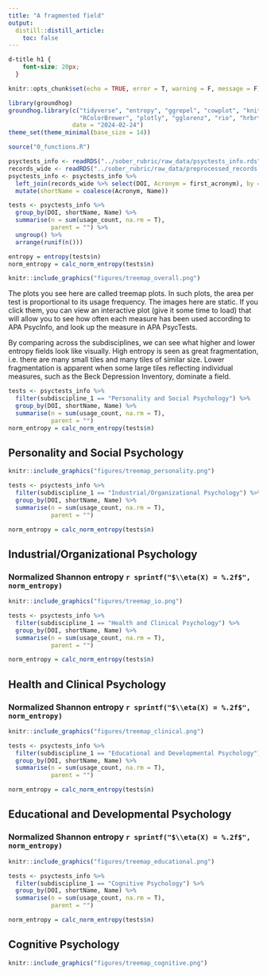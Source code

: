 ```yaml
---
title: "A fragmented field"
output:
  distill::distill_article:
    toc: false
---
```


```css
d-title h1 {
    font-size: 20px;
  }
```

```r
knitr::opts_chunk$set(echo = TRUE, error = T, warning = F, message = F)

library(groundhog)
groundhog.library(c("tidyverse", "entropy", "ggrepel", "cowplot", "knitr", "readr",
                    "RColorBrewer", "plotly", "gglorenz", "rio", "hrbrthemes"), 
                  date = "2024-02-24")
theme_set(theme_minimal(base_size = 14))

source("0_functions.R")

psyctests_info <- readRDS("../sober_rubric/raw_data/psyctests_info.rds")
records_wide <- readRDS("../sober_rubric/raw_data/preprocessed_records.rds")
psyctests_info <- psyctests_info %>% 
  left_join(records_wide %>% select(DOI, Acronym = first_acronym), by = "DOI") %>% 
  mutate(shortName = coalesce(Acronym, Name))

tests <- psyctests_info %>% 
  group_by(DOI, shortName, Name) %>%  
  summarise(n = sum(usage_count, na.rm = T),
            parent = "") %>% 
  ungroup() %>% 
  arrange(runif(n()))

entropy = entropy(tests$n)
norm_entropy = calc_norm_entropy(tests$n)
```


```r
knitr::include_graphics("figures/treemap_overall.png")
```

The plots you see here are called treemap plots. In such plots, the area per test is proportional to its usage frequency. The images here are static. If you click them, you
can view an interactive plot (give it some time to load) that will allow you to see how often each measure has been used according to APA PsycInfo, and look up the measure in APA PsycTests.

By comparing across the subdisciplines, we can see what higher and lower entropy fields look like visually. High entropy is seen as great fragmentation, i.e. there are many small tiles and many tiles of similar size. Lower fragmentation is apparent when some large tiles reflecting individual measures, such as the Beck Depression Inventory, dominate a field.


```r
tests <- psyctests_info %>% 
  filter(subdiscipline_1 == "Personality and Social Psychology") %>% 
  group_by(DOI, shortName, Name) %>% 
  summarise(n = sum(usage_count, na.rm = T),
            parent = "")
norm_entropy = calc_norm_entropy(tests$n)
```


## Personality and Social Psychology
```r
knitr::include_graphics("figures/treemap_personality.png")
```


```r
tests <- psyctests_info %>%
  filter(subdiscipline_1 == "Industrial/Organizational Psychology") %>%
  group_by(DOI, shortName, Name) %>%
  summarise(n = sum(usage_count, na.rm = T),
            parent = "")

norm_entropy = calc_norm_entropy(tests$n)
```


## Industrial/Organizational Psychology
### Normalized Shannon entropy `r sprintf("$\\eta(X) = %.2f$", norm_entropy)`
```r
knitr::include_graphics("figures/treemap_io.png")
```


```r
tests <- psyctests_info %>%
  filter(subdiscipline_1 == "Health and Clinical Psychology") %>%
  group_by(DOI, shortName, Name) %>%
  summarise(n = sum(usage_count, na.rm = T),
            parent = "")

norm_entropy = calc_norm_entropy(tests$n)
```


## Health and Clinical Psychology
### Normalized Shannon entropy `r sprintf("$\\eta(X) = %.2f$", norm_entropy)`
```r
knitr::include_graphics("figures/treemap_clinical.png")
```


```r
tests <- psyctests_info %>%
  filter(subdiscipline_1 == "Educational and Developmental Psychology") %>%
  group_by(DOI, shortName, Name) %>%
  summarise(n = sum(usage_count, na.rm = T),
            parent = "")

norm_entropy = calc_norm_entropy(tests$n)
```


## Educational and Developmental Psychology
### Normalized Shannon entropy `r sprintf("$\\eta(X) = %.2f$", norm_entropy)`
```r
knitr::include_graphics("figures/treemap_educational.png")
```

```r
tests <- psyctests_info %>%
  filter(subdiscipline_1 == "Cognitive Psychology") %>%
  group_by(DOI, shortName, Name) %>%
  summarise(n = sum(usage_count, na.rm = T),
            parent = "")

norm_entropy = calc_norm_entropy(tests$n)
```


## Cognitive Psychology
```r
knitr::include_graphics("figures/treemap_cognitive.png")
```

